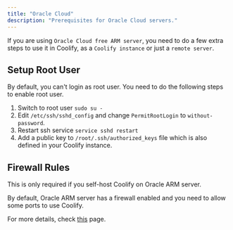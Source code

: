 ```yaml
---
title: "Oracle Cloud"
description: "Prerequisites for Oracle Cloud servers."
---
```


If you are using `Oracle Cloud free ARM server`, you need to do a few extra steps to use it in Coolify, as a `Coolify instance` or just a `remote server`.

## Setup Root User
By default, you can't login as root user. You need to do the following steps to enable root user.

1. Switch to root user `sudo su -`
2. Edit `/etc/ssh/sshd_config` and change `PermitRootLogin` to `without-password`.
3. Restart ssh service `service sshd restart`
4. Add a public key to `/root/.ssh/authorized_keys` file which is also defined in your Coolify instance.

## Firewall Rules
This is only required if you self-host Coolify on Oracle ARM server.

By default, Oracle ARM server has a firewall enabled and you need to allow some ports to use Coolify.

For more details, check [this](./firewall.md) page.